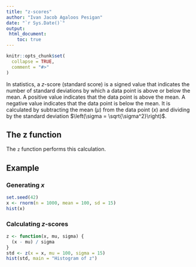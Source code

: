 ```yaml
---
title: "z-scores"
author: "Ivan Jacob Agaloos Pesigan"
date: "`r Sys.Date()`"
output:
 html_document:
    toc: true
---
```



```r
knitr::opts_chunk$set(
  collapse = TRUE,
  comment = "#>"
)
```


In statistics,
a $z$-score (standard score) is a signed value
that indicates the number of standard deviations
by which a data point is above or below the mean.
A positive value indicates that the data point is above the mean.
A negative value indicates that the data point is below the mean.
It is calculated
by subtracting the mean $\left(\mu\right)$
from the data point $\left(x\right)$
and dividing by the standard deviation $\left(\sigma = \sqrt{\sigma^2}\right)$.

\begin{equation}
z = \frac{x - \mu}{\sigma}
\end{equation}

## The z function

The `z` function performs this calculation.

## Example

### Generating $x$


```r
set.seed(42)
x <- rnorm(n = 1000, mean = 100, sd = 15)
hist(x)
```


### Calculating $z$-scores


```r
z <- function(x, mu, sigma) {
  (x - mu) / sigma
}
std <- z(x = x, mu = 100, sigma = 15)
hist(std, main = "Histogram of z")
```

